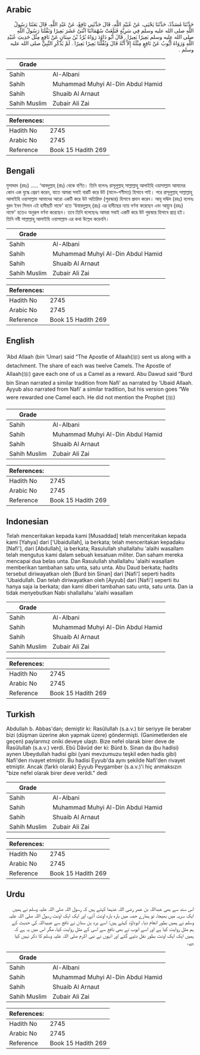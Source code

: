## Arabic


<div dir="rtl" lang="ar" style={{fontSize:'larger',backgroundColor:'#f8f9fa',padding:20}}>
حَدَّثَنَا مُسَدَّدٌ، حَدَّثَنَا يَحْيَى، عَنْ عُبَيْدِ اللَّهِ، قَالَ حَدَّثَنِي نَافِعٌ، عَنْ عَبْدِ اللَّهِ، قَالَ بَعَثَنَا رَسُولُ اللَّهِ صلى الله عليه وسلم فِي سَرِيَّةٍ فَبَلَغَتْ سُهْمَانُنَا اثْنَىْ عَشَرَ بَعِيرًا وَنَفَّلَنَا رَسُولُ اللَّهِ صلى الله عليه وسلم بَعِيرًا بَعِيرًا ‏.‏ قَالَ أَبُو دَاوُدَ رَوَاهُ بُرْدُ بْنُ سِنَانٍ عَنْ نَافِعٍ مِثْلَ حَدِيثِ عُبَيْدِ اللَّهِ وَرَوَاهُ أَيُّوبُ عَنْ نَافِعٍ مِثْلَهُ إِلاَّ أَنَّهُ قَالَ وَنُفِّلْنَا بَعِيرًا بَعِيرًا ‏.‏ لَمْ يَذْكُرِ النَّبِيَّ صلى الله عليه وسلم ‏.‏
</div>
<div style={{backgroundColor:'#f8f9fa',padding:20, marginBottom: 10}}><table> <thead> <tr> <th>Grade</th> <th></th> </tr> </thead> <tbody> <tr><td>Sahih</td><td>Al-Albani</td></tr><tr><td>Sahih</td><td>Muhammad Muhyi Al-Din Abdul Hamid</td></tr><tr><td>Sahih</td><td>Shuaib Al Arnaut</td></tr><tr><td>Sahih Muslim</td><td>Zubair Ali Zai</td></tr></tbody></table><table> <thead> <tr> <th>References:</th> <th></th> </tr> </thead> <tbody><tr><td>Hadith No</td><td>2745</td></tr><tr><td>Arabic No</td><td>2745</td></tr><tr><td>Reference</td><td>Book 15 Hadith 269</td></tr></tbody></table></div>

## Bengali


<div dir="ltr" lang="bn" style={{fontSize:'larger',backgroundColor:'#f8f9fa',padding:20}}>
মুসাদ্দাদ (রহঃ) ..... ‘আবদুল্লাহ্ (রাঃ) থেকে বর্ণিত। তিনি বলেনঃ রাসূলুল্লাহ্ সাল্লাল্লাহু আলাইহি ওয়াসাল্লাম আমাদের কোন এক যুদ্ধে প্রেরণ করেন, যাতে আমরা সবাই বারটি করে উট (মালে-গণীমত) হিসাবে পাই। পরে রাসূলুল্লাহ্ সাল্লাল্লাহু আলাইহি ওয়াসাল্লাম আমাদের আরো একটি করে উট অতিরিক্ত (পুরস্কার) হিসাবে প্রদান করেন। আবূ দাঊদ (রহঃ) বলেনঃ বুরদ ইবন সিনান এই হাদীছটি নাফে' হতে ‘উবায়দুল্লাহ্ (রাঃ) এর হাদীছের ন্যায় বর্ণনা করেছেন এবং আয়্যুব (রহঃ) নাফে' হতেও অনুরূপ বর্ণনা করেছেন। তবে তিনি বলেছেনঃ আমরা সবাই একটি করে উট পুরস্কার হিসাবে প্রাপ্ত হই। তিনি নবী সাল্লাল্লাহু আলাইহি ওয়াসাল্লাম এর কথা উল্লেখ করেননি।
</div>
<div style={{backgroundColor:'#f8f9fa',padding:20, marginBottom: 10}}><table> <thead> <tr> <th>Grade</th> <th></th> </tr> </thead> <tbody> <tr><td>Sahih</td><td>Al-Albani</td></tr><tr><td>Sahih</td><td>Muhammad Muhyi Al-Din Abdul Hamid</td></tr><tr><td>Sahih</td><td>Shuaib Al Arnaut</td></tr><tr><td>Sahih Muslim</td><td>Zubair Ali Zai</td></tr></tbody></table><table> <thead> <tr> <th>References:</th> <th></th> </tr> </thead> <tbody><tr><td>Hadith No</td><td>2745</td></tr><tr><td>Arabic No</td><td>2745</td></tr><tr><td>Reference</td><td>Book 15 Hadith 269</td></tr></tbody></table></div>

## English


<div dir="ltr" lang="en" style={{fontSize:'larger',backgroundColor:'#f8f9fa',padding:20}}>
‘Abd Allaah (bin ‘Umar) said “The Apostle of Allaah(ﷺ) sent us along with a detachment. The share of each was twelve Camels. The Apostle of Allaah(ﷺ) gave each one of us a Camel as a reward. Abu Dawud said “Burd bin Sinan narrated a similar tradition from Nafi’ as narrated by ‘Ubaid Allaah. Ayyub also narrated from Nafi’ a similar tradition, but his version goes “We were rewarded one Camel each. He did not mention the Prophet (ﷺ)
</div>
<div style={{backgroundColor:'#f8f9fa',padding:20, marginBottom: 10}}><table> <thead> <tr> <th>Grade</th> <th></th> </tr> </thead> <tbody> <tr><td>Sahih</td><td>Al-Albani</td></tr><tr><td>Sahih</td><td>Muhammad Muhyi Al-Din Abdul Hamid</td></tr><tr><td>Sahih</td><td>Shuaib Al Arnaut</td></tr><tr><td>Sahih Muslim</td><td>Zubair Ali Zai</td></tr></tbody></table><table> <thead> <tr> <th>References:</th> <th></th> </tr> </thead> <tbody><tr><td>Hadith No</td><td>2745</td></tr><tr><td>Arabic No</td><td>2745</td></tr><tr><td>Reference</td><td>Book 15 Hadith 269</td></tr></tbody></table></div>

## Indonesian


<div dir="ltr" lang="id" style={{fontSize:'larger',backgroundColor:'#f8f9fa',padding:20}}>
Telah menceritakan kepada kami [Musaddad] telah menceritakan kepada kami [Yahya] dari ['Ubaidullah], ia berkata; telah menceritakan kepadaku [Nafi'], dari [Abdullah], ia berkata; Rasulullah shallallahu 'alaihi wasallam telah mengutus kami dalam sebuah kesatuan militer. Dan saham mereka mencapai dua belas unta. Dan Rasulullah shallallahu 'alaihi wasallam memberikan tambahan satu unta, satu unta. Abu Daud berkata; hadits tersebut diriwayatkan oleh [Burd bin Sinan] dari [Nafi'] seperti hadits 'Ubaidullah. Dan telah diriwayatkan oleh [Ayyub] dari [Nafi'] seperti itu hanya saja ia berkata; dan kami diberi tambahan satu unta, satu unta. Dan ia tidak menyebutkan Nabi shallallahu 'alaihi wasallam
</div>
<div style={{backgroundColor:'#f8f9fa',padding:20, marginBottom: 10}}><table> <thead> <tr> <th>Grade</th> <th></th> </tr> </thead> <tbody> <tr><td>Sahih</td><td>Al-Albani</td></tr><tr><td>Sahih</td><td>Muhammad Muhyi Al-Din Abdul Hamid</td></tr><tr><td>Sahih</td><td>Shuaib Al Arnaut</td></tr><tr><td>Sahih Muslim</td><td>Zubair Ali Zai</td></tr></tbody></table><table> <thead> <tr> <th>References:</th> <th></th> </tr> </thead> <tbody><tr><td>Hadith No</td><td>2745</td></tr><tr><td>Arabic No</td><td>2745</td></tr><tr><td>Reference</td><td>Book 15 Hadith 269</td></tr></tbody></table></div>

## Turkish


<div dir="ltr" lang="tr" style={{fontSize:'larger',backgroundColor:'#f8f9fa',padding:20}}>
Abdullah b. Abbas'dan; demiştir ki: Rasûlullah (s.a.v.) bir seriyye ile beraber bizi (düşman üzerine akın yapmak üzere) göndermişti. (Ganimetlerden ele geçen) paylarımız oniki deveye ulaştı. Bize nefel olarak birer deve de Rasûlullah (s.a.v.) verdi. Ebû Dâvûd der ki: Bürd b. Sinan da (bu hadisi) aynen Ubeydullah hadisi gibi (yani mevzumuzu teşkil eden hadis gibi) Nafi'den rivayet etmiştir. Bu hadisi Eyyub'da aynı şekilde Nafi'den rivayet etmiştir. Ancak (farklı olarak) Eyyub Peygamber (s.a.v.)'i hiç anmaksızın "bize nefel olarak birer deve verildi." dedi
</div>
<div style={{backgroundColor:'#f8f9fa',padding:20, marginBottom: 10}}><table> <thead> <tr> <th>Grade</th> <th></th> </tr> </thead> <tbody> <tr><td>Sahih</td><td>Al-Albani</td></tr><tr><td>Sahih</td><td>Muhammad Muhyi Al-Din Abdul Hamid</td></tr><tr><td>Sahih</td><td>Shuaib Al Arnaut</td></tr><tr><td>Sahih Muslim</td><td>Zubair Ali Zai</td></tr></tbody></table><table> <thead> <tr> <th>References:</th> <th></th> </tr> </thead> <tbody><tr><td>Hadith No</td><td>2745</td></tr><tr><td>Arabic No</td><td>2745</td></tr><tr><td>Reference</td><td>Book 15 Hadith 269</td></tr></tbody></table></div>

## Urdu


<div dir="rtl" lang="ur" style={{fontSize:'larger',backgroundColor:'#f8f9fa',padding:20}}>
اس سند سے بھی عبداللہ بن عمر رضی اللہ عنہما کہتے ہیں کہ رسول اللہ صلی اللہ علیہ وسلم نے ہمیں ایک سریہ میں بھیجا، تو ہمارے حصہ میں بارہ بارہ اونٹ آئے، اور ایک ایک اونٹ رسول اللہ صلی اللہ علیہ وسلم نے ہمیں بطور انعام دیا۔ ابوداؤد کہتے ہیں: اسے برد بن سنان نے نافع سے عبیداللہ کی حدیث کے ہم مثل روایت کیا ہے اور اسے ایوب نے بھی نافع سے اسی کے مثل روایت کیا، مگر اس میں یہ ہے کہ ہمیں ایک ایک اونٹ بطور نفل دئیے گئے اور انہوں نے نبی اکرم صلی اللہ علیہ وسلم کا ذکر نہیں کیا ہے۔
</div>
<div style={{backgroundColor:'#f8f9fa',padding:20, marginBottom: 10}}><table> <thead> <tr> <th>Grade</th> <th></th> </tr> </thead> <tbody> <tr><td>Sahih</td><td>Al-Albani</td></tr><tr><td>Sahih</td><td>Muhammad Muhyi Al-Din Abdul Hamid</td></tr><tr><td>Sahih</td><td>Shuaib Al Arnaut</td></tr><tr><td>Sahih Muslim</td><td>Zubair Ali Zai</td></tr></tbody></table><table> <thead> <tr> <th>References:</th> <th></th> </tr> </thead> <tbody><tr><td>Hadith No</td><td>2745</td></tr><tr><td>Arabic No</td><td>2745</td></tr><tr><td>Reference</td><td>Book 15 Hadith 269</td></tr></tbody></table></div>